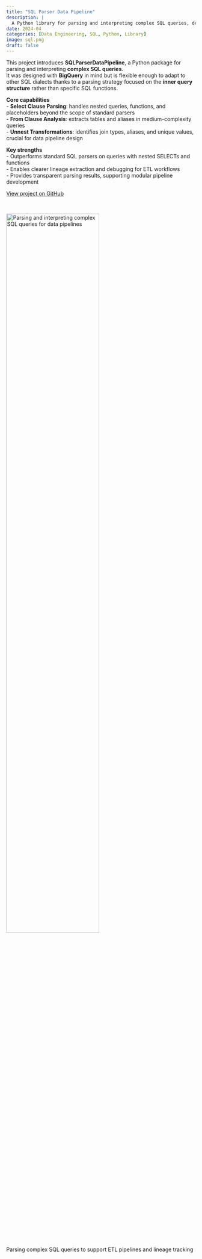 ```yaml
---
title: "SQL Parser Data Pipeline"
description: |
  A Python library for parsing and interpreting complex SQL queries, designed for BigQuery workflows and adaptable to other SQL dialects.
date: 2024-04
categories: [Data Engineering, SQL, Python, Library]
image: sql.png
draft: false
---
```


This project introduces **SQLParserDataPipeline**, a Python package for parsing and interpreting **complex SQL queries**.  
It was designed with **BigQuery** in mind but is flexible enough to adapt to other SQL dialects thanks to a parsing strategy focused on the **inner query structure** rather than specific SQL functions.  

**Core capabilities**  
- **Select Clause Parsing**: handles nested queries, functions, and placeholders beyond the scope of standard parsers  
- **From Clause Analysis**: extracts tables and aliases in medium-complexity queries  
- **Unnest Transformations**: identifies join types, aliases, and unique values, crucial for data pipeline design  

**Key strengths**  
- Outperforms standard SQL parsers on queries with nested SELECTs and functions  
- Enables clearer lineage extraction and debugging for ETL workflows  
- Provides transparent parsing results, supporting modular pipeline development  

[View project on GitHub](https://github.com/emanueleiacca/SQLParserDataPipeline){.btn target=_blank}  

<br>

<img class="img-styling" src="sql.png" alt="Parsing and interpreting complex SQL queries for data pipelines" width="70%">

::: {.gray-italic .center-text}
Parsing complex SQL queries to support ETL pipelines and lineage tracking
:::
